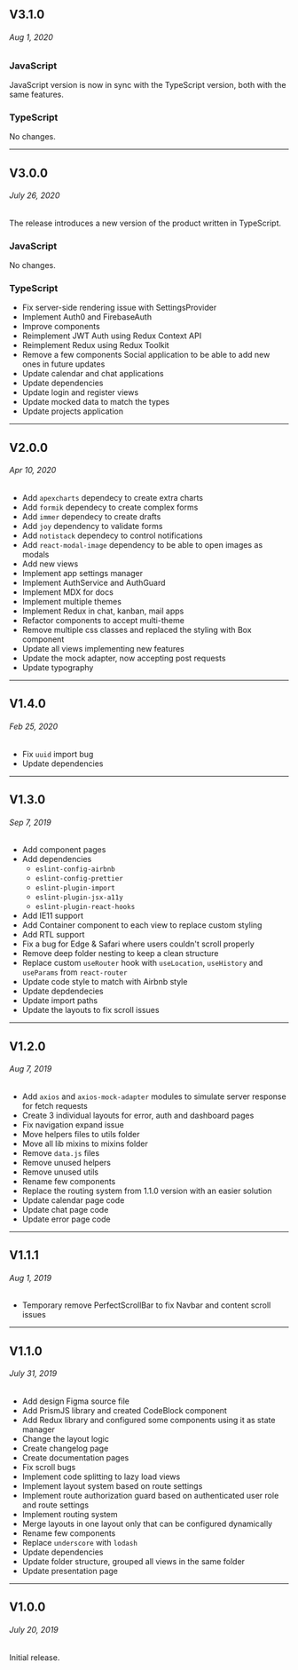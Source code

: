 ## V3.1.0

###### Aug 1, 2020

### JavaScript

JavaScript version is now in sync with the TypeScript version, both with the same features.

### TypeScript

No changes.

---

## V3.0.0

###### July 26, 2020

The release introduces a new version of the product written in TypeScript.

### JavaScript

No changes.

### TypeScript

- Fix server-side rendering issue with SettingsProvider
- Implement Auth0 and FirebaseAuth
- Improve components
- Reimplement JWT Auth using Redux Context API
- Reimplement Redux using Redux Toolkit
- Remove a few components Social application to be able to add new ones in future updates
- Update calendar and chat applications
- Update dependencies
- Update login and register views
- Update mocked data to match the types
- Update projects application

---

## V2.0.0

###### Apr 10, 2020

- Add `apexcharts` dependecy to create extra charts
- Add `formik` dependecy to create complex forms
- Add `immer` dependecy to create drafts
- Add `joy` dependency to validate forms
- Add `notistack` dependecy to control notifications
- Add `react-modal-image` dependency to be able to open images as modals
- Add new views
- Implement app settings manager
- Implement AuthService and AuthGuard
- Implement MDX for docs
- Implement multiple themes
- Implement Redux in chat, kanban, mail apps
- Refactor components to accept multi-theme
- Remove multiple css classes and replaced the styling with Box component
- Update all views implementing new features
- Update the mock adapter, now accepting post requests
- Update typography

---

## V1.4.0

###### Feb 25, 2020

- Fix `uuid` import bug
- Update dependencies

---

## V1.3.0

###### Sep 7, 2019

- Add component pages
- Add dependencies
  - `eslint-config-airbnb`
  - `eslint-config-prettier`
  - `eslint-plugin-import`
  - `eslint-plugin-jsx-a11y`
  - `eslint-plugin-react-hooks`
- Add IE11 support
- Add Container component to each view to replace custom styling
- Add RTL support
- Fix a bug for Edge & Safari where users couldn't scroll properly
- Remove deep folder nesting to keep a clean structure
- Replace custom `useRouter` hook with `useLocation`, `useHistory` and `useParams` from `react-router`
- Update code style to match with Airbnb style
- Update depdendecies
- Update import paths
- Update the layouts to fix scroll issues

---

## V1.2.0

###### Aug 7, 2019

- Add `axios` and `axios-mock-adapter` modules to simulate server response for fetch requests
- Create 3 individual layouts for error, auth and dashboard pages
- Fix navigation expand issue
- Move helpers files to utils folder
- Move all lib mixins to mixins folder
- Remove `data.js` files
- Remove unused helpers
- Remove unused utils
- Rename few components
- Replace the routing system from 1.1.0 version with an easier solution
- Update calendar page code
- Update chat page code
- Update error page code

---

## V1.1.1

###### Aug 1, 2019

- Temporary remove PerfectScrollBar to fix Navbar and content scroll issues

---

## V1.1.0

###### July 31, 2019

- Add design Figma source file
- Add PrismJS library and created CodeBlock component
- Add Redux library and configured some components using it as state manager
- Change the layout logic
- Create changelog page
- Create documentation pages
- Fix scroll bugs
- Implement code splitting to lazy load views
- Implement layout system based on route settings
- Implement route authorization guard based on authenticated user role and route settings
- Implement routing system
- Merge layouts in one layout only that can be configured dynamically
- Rename few components
- Replace `underscore` with `lodash`
- Update dependencies
- Update folder structure, grouped all views in the same folder
- Update presentation page

---

## V1.0.0

###### July 20, 2019

Initial release.
